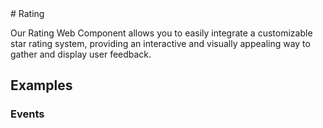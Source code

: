 
<Meta of={RatingStories} />

<div className="docs-title">
  # Rating

  <link-design of={JSON.stringify(RatingStories)}></link-design>
</div>

<PackageTag meta={meta}/>

<p className="lead">Our Rating Web Component allows you to easily integrate
a customizable star rating system, providing an
interactive and visually appealing way to gather and display user feedback.</p>

<Canvas of={RatingStories.Default} sourceState='shown'/>
<Controls of={RatingStories.Default} />

<ComponentsPackageInstall component="<post-rating>" />

## Examples

### Events

<Source code={SampleEvents} language="ts" />


